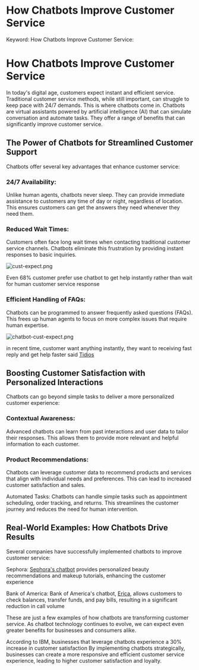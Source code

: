 # How Chatbots Improve Customer Service

Keyword: How Chatbots Improve Customer Service:

# How Chatbots Improve Customer Service

In today's digital age, customers expect instant and efficient service.  Traditional customer service methods, while still important, can struggle to keep pace with 24/7 demands. This is where chatbots come in. Chatbots are virtual assistants powered by artificial intelligence (AI) that can simulate conversation and automate tasks. They offer a range of benefits that can significantly improve customer service.

## The Power of Chatbots for Streamlined Customer Support

Chatbots offer several key advantages that enhance customer service:

### 24/7 Availability:

Unlike human agents, chatbots never sleep. They can provide immediate assistance to customers any time of day or night, regardless of location. This ensures customers can get the answers they need whenever they need them.

### Reduced Wait Times:

Customers often face long wait times when contacting traditional customer service channels. Chatbots eliminate this frustration by providing instant responses to basic inquiries.

![cust-expect.png](./img/cust-expect.png)

Even 68% customer prefer use chatbot to get help instantly rather than wait for human customer service response

### Efficient Handling of FAQs:

Chatbots can be programmed to answer frequently asked questions (FAQs). This frees up human agents to focus on more complex issues that require human expertise.

![chatbot-cust-expect.png](./img/chatbot-cust-expect.png)

in recent time, customer want anything instantly, they want to receiving fast reply and get help faster said [Tidios](https://www.tidio.com/blog/chatbot-statistics/)

## Boosting Customer Satisfaction with Personalized Interactions

Chatbots can go beyond simple tasks to deliver a more personalized customer experience:

### Contextual Awareness:

Advanced chatbots can learn from past interactions and user data to tailor their responses. This allows them to provide more relevant and helpful information to each customer.

### Product Recommendations:

Chatbots can leverage customer data to recommend products and services that align with individual needs and preferences. This can lead to increased customer satisfaction and sales.

Automated Tasks: Chatbots can handle simple tasks such as appointment scheduling, order tracking, and returns. This streamlines the customer journey and reduces the need for human intervention.

## Real-World Examples: How Chatbots Drive Results

Several companies have successfully implemented chatbots to improve customer service:

Sephora: [Sephora's chatbot](https://medium.com/marketing-in-the-age-of-digital/sophora-and-its-beautybots-f5d591fd5435) provides personalized beauty recommendations and makeup tutorials, enhancing the customer experience

Bank of America: Bank of America's chatbot, [Erica](https://promotions.bankofamerica.com/digitalbanking/mobilebanking/erica.), allows customers to check balances, transfer funds, and pay bills, resulting in a significant reduction in call volume 

These are just a few examples of how chatbots are transforming customer service. As chatbot technology continues to evolve, we can expect even greater benefits for businesses and consumers alike.

According to IBM, businesses that leverage chatbots experience a 30% increase in customer satisfaction 
By implementing chatbots strategically, businesses can create a more responsive and efficient customer service experience, leading to higher customer satisfaction and loyalty.